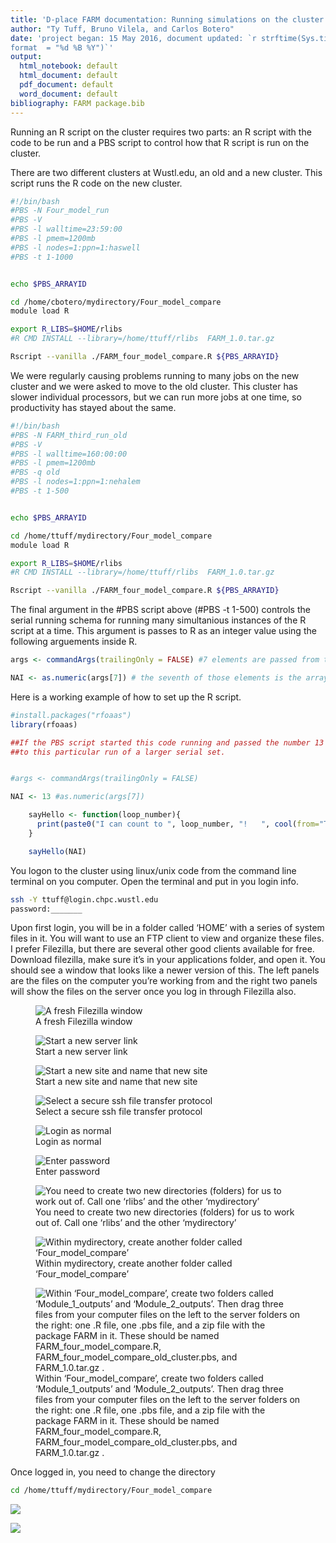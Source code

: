 ```yaml
---
title: 'D-place FARM documentation: Running simulations on the cluster'
author: "Ty Tuff, Bruno Vilela, and Carlos Botero"
date: 'project began: 15 May 2016, document updated: `r strftime(Sys.time(), 
format  = "%d %B %Y")`'
output:
  html_notebook: default
  html_document: default
  pdf_document: default
  word_document: default
bibliography: FARM package.bib
---
```


Running an R script on the cluster requires two parts: an R script with the code
to be run and a PBS script to control how that R script is run on the cluster.


There are two different clusters at Wustl.edu, an old and a new cluster. This
script runs the R code on the new cluster. 


```bash
#!/bin/bash
#PBS -N Four_model_run 
#PBS -V 					
#PBS -l walltime=23:59:00				
#PBS -l pmem=1200mb 
#PBS -l nodes=1:ppn=1:haswell 
#PBS -t 1-1000


echo $PBS_ARRAYID

cd /home/cbotero/mydirectory/Four_model_compare
module load R

export R_LIBS=$HOME/rlibs
#R CMD INSTALL --library=/home/ttuff/rlibs  FARM_1.0.tar.gz

Rscript --vanilla ./FARM_four_model_compare.R ${PBS_ARRAYID}
```


We were regularly causing problems running to many jobs on the new cluster and 
we were asked to move to the old cluster. This cluster has slower individual 
processors, but we can run more jobs at one time, so productivity has stayed 
about the same. 

```bash
#!/bin/bash
#PBS -N FARM_third_run_old 
#PBS -V 					
#PBS -l walltime=160:00:00				
#PBS -l pmem=1200mb 
#PBS -q old
#PBS -l nodes=1:ppn=1:nehalem 
#PBS -t 1-500


echo $PBS_ARRAYID

cd /home/ttuff/mydirectory/Four_model_compare
module load R

export R_LIBS=$HOME/rlibs
#R CMD INSTALL --library=/home/ttuff/rlibs  FARM_1.0.tar.gz

Rscript --vanilla ./FARM_four_model_compare.R ${PBS_ARRAYID} 

```


The final argument in the #PBS script above (#PBS -t 1-500) controls the serial 
running schema for running many simultanious instances of the R script at a 
time. This argument is passes to R as an integer value using the following
arguements inside R. 
```r

args <- commandArgs(trailingOnly = FALSE) #7 elements are passed from the PBS

NAI <- as.numeric(args[7]) # the seventh of those elements is the array integer.

```


Here is a working example of how to set up the R script.
```r
#install.packages("rfoaas")
library(rfoaas)

##If the PBS script started this code running and passed the number 13
##to this particular run of a larger serial set. 


#args <- commandArgs(trailingOnly = FALSE) 

NAI <- 13 #as.numeric(args[7])

	sayHello <- function(loop_number){
   	  print(paste0("I can count to ", loop_number, "!   ", cool(from="Ty")))
	}

	sayHello(NAI)

```


You logon to the cluster using linux/unix code from the command line 
terminal on you computer. Open the terminal and put in you login info.


```bash
ssh -Y ttuff@login.chpc.wustl.edu
password:_______
```

Upon first login, you will be in a folder called 'HOME' with a series of system 
files in it. You will want to use an FTP client to view and organize these 
files. I prefer Filezilla, but there are several other good clients available 
for free. Download filezilla, make sure it's in your applications folder, and
open it. You should see a window that looks like a newer version of this. The 
left panels are the files on the computer you're working from and the right
two panels will show the files on the server once you log in through Filezilla
also. 

![A fresh Filezilla window](Filezilla.png)

![Start a new server link](site manager.png)




![Start a new site and name that new site](New site name.png)


![Select a secure ssh file transfer protocol](SFTP.png)


![Login as normal](Choose normal.png)


![Enter password](Enter password.png)


![You need to create two new directories (folders) for us to work out of. Call one 'rlibs' and the other 'mydirectory'](Create two files within your home file.png)


![Within mydirectory, create another folder called 'Four_model_compare'](Create Four_models_compare folder.png)

![Within 'Four_model_compare', create two folders called 'Module_1_outputs' and 'Module_2_outputs'. Then drag three files from your computer files on the left to the server folders on the right: one .R file, one .pbs file, and a zip file with the package FARM in it. These should be named FARM_four_model_compare.R, FARM_four_model_compare_old_cluster.pbs, and FARM_1.0.tar.gz .](Create module folders.png)




Once logged in, you need to change the directory
```bash
cd /home/ttuff/mydirectory/Four_model_compare
```













![](Files from module 1.png)

![](Files from module 2.png)
















